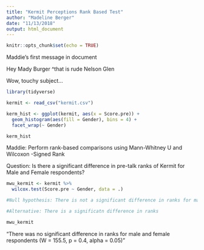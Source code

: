 ```yaml
---
title: "Kermit Perceptions Rank Based Test"
author: "Madeline Berger"
date: "11/13/2018"
output: html_document
---
```


```r
knitr::opts_chunk$set(echo = TRUE)
```

Maddie's first message in document 

Hey Mady Burger
^that is rude Nelson Glen 

Wow, touchy subject...

```r

library(tidyverse)

kermit <- read_csv("kermit.csv")

```

```r

kerm_hist <- ggplot(kermit, aes(x = Score.pre)) +
  geom_histogram(aes(fill = Gender), bins = 4) +
  facet_wrap(~ Gender)

kerm_hist

```

Maddie: Perform rank-based comparisons using Mann-Whitney U and Wilcoxon -Signed Rank

Question: Is there a significant difference in pre-talk ranks of Kermit for Male and Female respondents? 

```r

mwu_kermit <- kermit %>% 
  wilcox.test(Score.pre ~ Gender, data = .)

#Null hypothesis: There is not a significant difference in ranks for male and female respondents

#Alternative: There is a significatn difference in ranks

mwu_kermit

```

"There was no significant difference in ranks for male and female respondents (W = 155.5, p = 0.4, alpha = 0.05)"